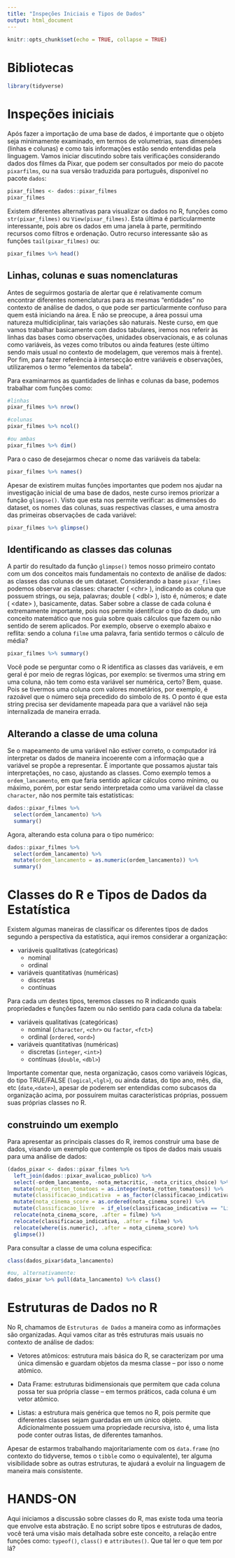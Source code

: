 ```yaml
---
title: "Inspeções Iniciais e Tipos de Dados"
output: html_document
---
```


```r
knitr::opts_chunk$set(echo = TRUE, collapse = TRUE)
```

# Bibliotecas

```r
library(tidyverse)
```

# Inspeções iniciais

Após fazer a importação de uma base de dados, é importante que o objeto seja minimamente examinado, em termos de volumetrias, suas dimensões (linhas e colunas) e como tais informações estão sendo entendidas pela linguagem. Vamos iniciar discutindo sobre tais verificações considerando dados dos filmes da Pixar, que podem ser consultados por meio do pacote `pixarfilms`, ou na sua versão traduzida para português, disponível no pacote `dados`:

```r
pixar_filmes <- dados::pixar_filmes
pixar_filmes
```

Existem diferentes alternativas para visualizar os dados no R, funções como `str(pixar_filmes)` ou `View(pixar_filmes)`. Esta última é particularmente interessante, pois abre os dados em uma janela à parte, permitindo recursos como filtros e ordenação. Outro recurso interessante são as funções `tail(pixar_filmes)` ou: 

```r
pixar_filmes %>% head()
```


## Linhas, colunas e suas nomenclaturas

Antes de seguirmos gostaria de alertar que é relativamente comum encontrar diferentes nomenclaturas para as mesmas "entidades" no contexto de análise de dados, o que pode ser particularmente confuso para quem está iniciando na área. E não se preocupe, a área possui uma natureza multidiciplinar, tais variações são naturais. Neste curso, em que vamos trabalhar basicamente com dados tabulares, iremos nos referir às linhas das bases como observações, unidades observacionais, e as colunas como variáveis, às vezes como tributos ou ainda features (este último sendo mais usual no contexto de modelagem, que veremos mais à frente). Por fim, para fazer referência à intersecção entre variáveis e observações, utilizaremos o termo "elementos da tabela".

Para examinarmos as quantidades de linhas e colunas da base, podemos trabalhar com funções como:

```r
#linhas
pixar_filmes %>% nrow()

#colunas
pixar_filmes %>% ncol()

#ou ambas
pixar_filmes %>% dim()

```

Para o caso de desejarmos checar o nome das variáveis da tabela:

```r
pixar_filmes %>% names()
```

Apesar de existirem muitas funções importantes que podem nos ajudar na investigação inicial de uma base de dados, neste curso iremos priorizar a função `glimpse()`. Visto que esta nos permite verificar: as dimensões do dataset, os nomes das colunas, suas respectivas classes, e uma amostra das primeiras observações de cada variável:

```r
pixar_filmes %>% glimpse()
```


## Identificando as classes das colunas

A partir do resultado da função `glimpse()` temos nosso primeiro contato com um dos conceitos mais fundamentais no contexto de análise de dados: as classes das colunas de um dataset. Considerando a base `pixar_filmes` podemos observar as classes: character ( \<chr\> ), indicando as coluna que possuem strings, ou seja, palavras; double ( \<dbl\> ), isto é, números; e date ( \<date\> ), basicamente, datas. Saber sobre a classe de cada coluna é extremamente importante, pois nos permite identificar o tipo do dado, um conceito matemático que nos guia sobre quais cálculos que fazem ou não sentido de serem aplicados. Por exemplo, observe o exemplo abaixo e reflita: sendo a coluna `filme` uma palavra, faria sentido termos o cálculo de média?

```r
pixar_filmes %>% summary()
```

Você pode se perguntar como o R identifica as classes das variáveis, e em geral é por meio de regras lógicas, por exemplo: se tivermos uma string em uma coluna, não tem como esta variável ser numérica, certo? Bem, quase. Pois se tivermos uma coluna com valores monetários, por exemplo, é razoável que o número seja precedido do simbolo de `R$`. O ponto é que esta string precisa ser devidamente mapeada para que a variável não seja internalizada de maneira errada. 


## Alterando a classe de uma coluna

Se o mapeamento de uma variável não estiver correto, o computador irá interpretar os dados de maneira incoerente com a informação que a variável se propõe a representar. É importante que possamos ajustar tais interpretações, no caso, ajustando as classes. Como exemplo temos a `ordem_lancamento`, em que faria sentido aplicar cálculos como mínimo, ou máximo, porém, por estar sendo interpretada como uma variável da classe `character`, não nos permite tais estatísticas:

```r
dados::pixar_filmes %>% 
  select(ordem_lancamento) %>% 
  summary()
```

Agora, alterando esta coluna para o tipo numérico:

```r
dados::pixar_filmes %>% 
  select(ordem_lancamento) %>% 
  mutate(ordem_lancamento = as.numeric(ordem_lancamento)) %>% 
  summary()
```


# Classes do R e Tipos de Dados da Estatística

Existem algumas maneiras de classificar os diferentes tipos de dados segundo a perspectiva da estatística, aqui iremos considerar a organização:

-   variáveis qualitativas (categóricas)
    -   nominal
    -   ordinal
    
-   variáveis quantitativas (numéricas)
    -   discretas
    -   contínuas

Para cada um destes tipos, teremos classes no R indicando quais propriedades e funções fazem ou não sentido para cada coluna da tabela:

-   variáveis qualitativas (categóricas)
    -   nominal (`character`, `<chr>` ou `factor`, `<fct>`)
    -   ordinal (`ordered`, `<ord>`)
    
-   variáveis quantitativas (numéricas)
    -   discretas (`integer`, `<int>`)
    -   contínuas (`double`, `<dbl>`)


Importante comentar que, nesta organização, casos como variáveis lógicas, do tipo TRUE/FALSE (`logical`,`<lgl>`), ou ainda datas, do tipo ano, mês, dia, etc (`date`,`<date>`), apesar de poderem ser entendidas como subcasos da organização acima, por possuírem muitas características próprias, possuem suas próprias classes no R. 


## construindo um exemplo

Para apresentar as principais classes do R, iremos construir uma base de dados, visando um exemplo que contemple os tipos de dados mais usuais para uma análise de dados:

```r
(dados_pixar <- dados::pixar_filmes %>% 
  left_join(dados::pixar_avalicao_publico) %>% 
  select(-ordem_lancamento, -nota_metacritic, -nota_critics_choice) %>% 
  mutate(nota_rotten_tomatoes = as.integer(nota_rotten_tomatoes)) %>% 
  mutate(classificacao_indicativa  = as_factor(classificacao_indicativa)) %>% 
  mutate(nota_cinema_score = as.ordered(nota_cinema_score)) %>% 
  mutate(classificacao_livre  = if_else(classificacao_indicativa == "Livre", TRUE, FALSE)) %>% 
  relocate(nota_cinema_score, .after = filme) %>% 
  relocate(classificacao_indicativa, .after = filme) %>% 
  relocate(where(is.numeric), .after = nota_cinema_score) %>% 
  glimpse())
```

Para consultar a classe de uma coluna especifica:
```r
class(dados_pixar$data_lancamento) 

#ou, alternativamente:
dados_pixar %>% pull(data_lancamento) %>% class()
```

# Estruturas de Dados no R

No R, chamamos de `Estruturas de Dados` a maneira como as informações são organizadas. Aqui vamos citar as três estruturas mais usuais no contexto de análise de dados:

- Vetores atômicos: estrutura mais básica do R, se caracterizam por uma única dimensão e guardam objetos da mesma classe – por isso o nome atômico.

- Data Frame: estruturas bidimensionais que permitem que cada coluna possa ter sua própria classe – em termos práticos, cada coluna é um vetor atômico.

- Listas: a estrutura mais genérica que temos no R, pois permite que diferentes classes sejam guardadas em um único objeto. Adicionalmente possuem uma propriedade recursiva, isto é, uma lista pode conter outras listas, de diferentes tamanhos.

Apesar de estarmos trabalhando majoritariamente com os `data.frame` (no contexto do tidyverse, temos o `tibble` como o equivalente), ter alguma visibilidade sobre as outras estruturas, te ajudará a evoluir na linguagem de maneira mais consistente.



# HANDS-ON

Aqui iniciamos a discussão sobre classes do R, mas existe toda uma teoria que envolve esta abstração. E no script sobre tipos e estruturas de dados, você terá uma visão mais detalhada sobre este conceito, a relação entre funções como: `typeof()`,  `class()` e `attributes()`. Que tal ler o que tem por lá? 


